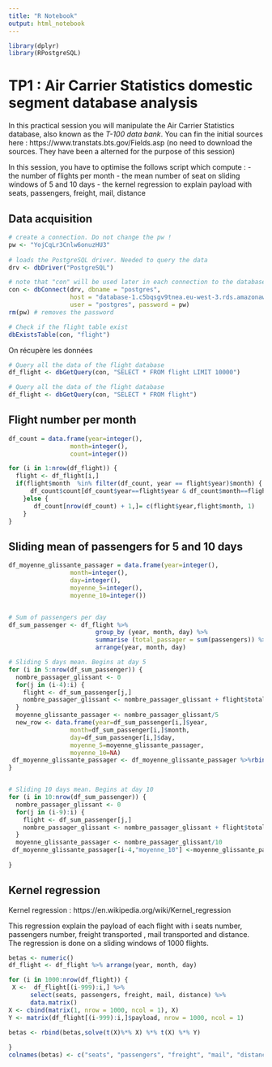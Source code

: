 ```yaml
---
title: "R Notebook"
output: html_notebook
---
```

```r
library(dplyr)
library(RPostgreSQL)

```

# TP1 : Air Carrier Statistics domestic segment database analysis

In this practical session you will manipulate the Air Carrier Statistics database, also known as the *T-100 data bank*. You can fin the initial sources here : https://www.transtats.bts.gov/Fields.asp (no need to download the sources. They have been a alterned for the purpose of this session)

In this session, you have to optimise the follows script which compute :
- the number of flights per month
- the mean number of seat on sliding windows of 5 and 10 days
- the kernel regression to explain payload with seats, passengers, freight, mail, distance


## Data acquisition
```r
# create a connection. Do not change the pw !
pw <- "YojCqLr3Cnlw6onuzHU3"
 
# loads the PostgreSQL driver. Needed to query the data
drv <- dbDriver("PostgreSQL")

# note that "con" will be used later in each connection to the database. No need to create another
con <- dbConnect(drv, dbname = "postgres",
                 host = "database-1.c5bqsgv9tnea.eu-west-3.rds.amazonaws.com", port = 5432,
                 user = "postgres", password = pw)
rm(pw) # removes the password

# Check if the flight table exist
dbExistsTable(con, "flight")
```


On récupère les données
```r
# Query all the data of the flight database
df_flight <- dbGetQuery(con, "SELECT * FROM flight LIMIT 10000")
```
```r
# Query all the data of the flight database
df_flight <- dbGetQuery(con, "SELECT * FROM flight")
```


## Flight number per month

```r
df_count = data.frame(year=integer(),
                 month=integer(), 
                 count=integer())

for (i in 1:nrow(df_flight)) {
  flight <- df_flight[i,]
  if(flight$month  %in% filter(df_count, year == flight$year)$month) {
      df_count$count[df_count$year==flight$year & df_count$month==flight$month ] = df_count$count[df_count$year==flight$year & df_count$month==flight$month ] +1
    }else {
       df_count[nrow(df_count) + 1,]= c(flight$year,flight$month, 1)
    }
}
```




## Sliding mean of passengers for 5 and 10 days

```r
df_moyenne_glissante_passager = data.frame(year=integer(),
                 month=integer(),
                 day=integer(),
                 moyenne_5=integer(),
                 moyenne_10=integer())


# Sum of passengers per day
df_sum_passenger <- df_flight %>% 
                        group_by (year, month, day) %>%
                        summarise (total_passager = sum(passengers)) %>%
                        arrange(year, month, day)

# Sliding 5 days mean. Begins at day 5
for (i in 5:nrow(df_sum_passenger)) {
  nombre_passager_glissant <- 0
  for(j in (i-4):i) {
    flight <- df_sum_passenger[j,]
    nombre_passager_glissant <- nombre_passager_glissant + flight$total_passager
  }
  moyenne_glissante_passager <- nombre_passager_glissant/5
  new_row <- data.frame(year=df_sum_passenger[i,]$year,
                 month=df_sum_passenger[i,]$month,
                 day=df_sum_passenger[i,]$day,
                 moyenne_5=moyenne_glissante_passager,
                 moyenne_10=NA)
 df_moyenne_glissante_passager <- df_moyenne_glissante_passager %>%rbind(new_row)
}


# Sliding 10 days mean. Begins at day 10
for (i in 10:nrow(df_sum_passenger)) {
  nombre_passager_glissant <- 0
  for(j in (i-9):i) {
    flight <- df_sum_passenger[j,]
    nombre_passager_glissant <- nombre_passager_glissant + flight$total_passager
  }
  moyenne_glissante_passager <- nombre_passager_glissant/10
 df_moyenne_glissante_passager[i-4,"moyenne_10"] <-moyenne_glissante_passager
  
}

```

## Kernel regression

Kernel regression : https://en.wikipedia.org/wiki/Kernel_regression

This regression explain the payload of each flight with i seats number, passengers number, freight transported , mail transported and distance. The regression is done on a sliding windows of 1000 flights.

```r
betas <- numeric()
df_flight <- df_flight %>% arrange(year, month, day)

for (i in 1000:nrow(df_flight)) {
 X <-  df_flight[(i-999):i,] %>%
      select(seats, passengers, freight, mail, distance) %>%
      data.matrix()
X <- cbind(matrix(1, nrow = 1000, ncol = 1), X)
Y <- matrix(df_flight[(i-999):i,]$payload, nrow = 1000, ncol = 1)

betas <- rbind(betas,solve(t(X)%*% X) %*% t(X) %*% Y)
  
}
colnames(betas) <- c("seats", "passengers", "freight", "mail", "distance")

```






















